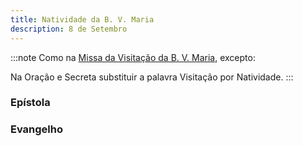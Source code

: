 ```yaml
---
title: Natividade da B. V. Maria
description: 8 de Setembro
---
```


:::note
Como na [Missa da Visitação da B. V. Maria](/missal/santos/07-02), excepto:

Na Oração e Secreta substituir a palavra Visitação por Natividade.
:::


### Epístola

<LinkCard
  href="/missal/santos/12-08#epístola"
  title="Imaculada Conceição da B. V. Maria"
/>

### Evangelho

<LinkCard href="/missal/santos/08-16-1#evangelho" title="S. Joaquim" />
